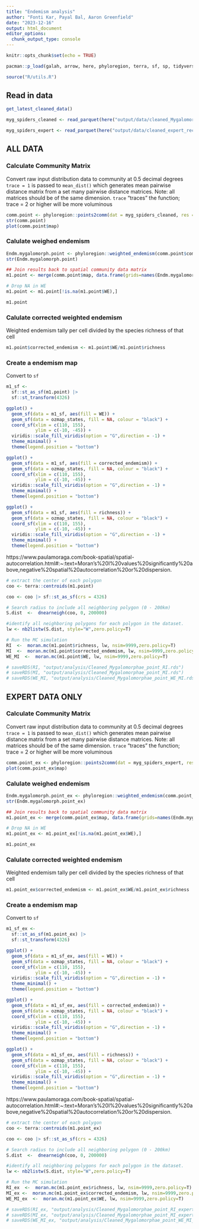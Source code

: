 ```yaml
---
title: "Endemism analysis"
author: "Fonti Kar, Payal Bal, Aaron Greenfield"
date: "2023-12-16"
output: html_document
editor_options: 
  chunk_output_type: console
---
```


```r
knitr::opts_chunk$set(echo = TRUE)

pacman::p_load(galah, arrow, here, phyloregion, terra, sf, sp, tidyverse, ggplot2, ozmaps, tmap, viridis, spdep, purrr)

source("R/utils.R")
```

## Read in data

```r
get_latest_cleaned_data()

myg_spiders_cleaned <- read_parquet(here("output/data/cleaned_Mygalomorphae_withassertions_2024-03-13_ALA.parquet")) 

myg_spiders_expert <- read_parquet(here("output/data/cleaned_expert_recordscleaned_Mygalomorphae_withassertions_2024-03-13_ALA")) 
```

## ALL DATA

### Calculate Community Matrix

Convert raw input distribution data to community at 0.5 decimal degrees
`trace = 1` is passed to `mean_dist()` which generates mean pairwise distance matrix from a set many pairwise distance matrices. Note: all matrices should be of the same dimension. `trace` "traces" the function; trace = 2 or higher will be more voluminous

```r
comm.point <- phyloregion::points2comm(dat = myg_spiders_cleaned, res = 0.5, lon = "decimalLongitude", lat = "decimalLatitude", species = "species")
str(comm.point)
plot(comm.point$map)
```

### Calulate weighed endemism 

```r
Endm.mygalomorph.point <- phyloregion::weighted_endemism(comm.point$comm_dat)
str(Endm.mygalomorph.point)

## Join results back to spatial community data matrix
m1.point <- merge(comm.point$map, data.frame(grids=names(Endm.mygalomorph.point), WE=Endm.mygalomorph.point), by="grids")

# Drop NA in WE
m1.point <- m1.point[!is.na(m1.point$WE),]

m1.point
```


### Calulate corrected weighted endemism

Weighted endemism tally per cell divided by the species richness of that cell

```r
m1.point$corrected_endemism <- m1.point$WE/m1.point$richness
```

### Create a endemism map

Convert to `sf` 

```r
m1_sf <- 
  sf::st_as_sf(m1.point) |> 
  sf::st_transform(4326)

ggplot() +
  geom_sf(data = m1_sf, aes(fill = WE)) + 
  geom_sf(data = ozmap_states, fill = NA, colour = "black") + 
  coord_sf(xlim = c(110, 155), 
           ylim = c(-10, -45)) + 
  viridis::scale_fill_viridis(option = "G",direction = -1) + 
  theme_minimal() +
  theme(legend.position = "bottom")

ggplot() +
  geom_sf(data = m1_sf, aes(fill = corrected_endemism)) + 
  geom_sf(data = ozmap_states, fill = NA, colour = "black") + 
  coord_sf(xlim = c(110, 155), 
           ylim = c(-10, -45)) + 
  viridis::scale_fill_viridis(option = "G",direction = -1) + 
  theme_minimal() +
  theme(legend.position = "bottom")

ggplot() +
  geom_sf(data = m1_sf, aes(fill = richness)) + 
  geom_sf(data = ozmap_states, fill = NA, colour = "black") + 
  coord_sf(xlim = c(110, 155), 
           ylim = c(-10, -45)) + 
  viridis::scale_fill_viridis(option = "G",direction = -1) + 
  theme_minimal() +
  theme(legend.position = "bottom")
```

https://www.paulamoraga.com/book-spatial/spatial-autocorrelation.html#:~:text=Moran's%20I%20values%20significantly%20above,negative%20spatial%20autocorrelation%20or%20dispersion.

```r
# extract the center of each polygon
coo <- terra::centroids(m1.point)

coo <- coo |> sf::st_as_sf(crs = 4326)

# Search radius to include all neighboring polygon (0 - 200km)
S.dist  <-  dnearneigh(coo, 0, 200000)  

#identify all neighboring polygons for each polygon in the dataset.
lw <- nb2listw(S.dist, style="W",zero.policy=T) 

# Run the MC simulation
RI  <-  moran.mc(m1.point$richness, lw, nsim=9999,zero.policy=T)
MI  <-  moran.mc(m1.point$corrected_endemism, lw, nsim=9999,zero.policy=T)
WE_MI  <-  moran.mc(m1.point$WE, lw, nsim=9999,zero.policy=T)

# saveRDS(RI, "output/analysis/Cleaned_Mygalomorphae_point_RI.rds")
# saveRDS(MI, "output/analysis/Cleaned_Mygalomorphae_point_MI.rds")
# saveRDS(WE_MI, "output/analysis/Cleaned_Mygalomorphae_point_WE_MI.rds")
```

## EXPERT DATA ONLY

### Calculate Community Matrix

Convert raw input distribution data to community at 0.5 decimal degrees
`trace = 1` is passed to `mean_dist()` which generates mean pairwise distance matrix from a set many pairwise distance matrices. Note: all matrices should be of the same dimension. `trace` "traces" the function; trace = 2 or higher will be more voluminous

```r
comm.point_ex <- phyloregion::points2comm(dat = myg_spiders_expert, res = 0.5, lon = "decimalLongitude", lat = "decimalLatitude", species = "species")
plot(comm.point_ex$map)
```

### Calulate weighed endemism 

```r
Endm.mygalomorph.point_ex <- phyloregion::weighted_endemism(comm.point_ex$comm_dat)
str(Endm.mygalomorph.point_ex)

## Join results back to spatial community data matrix
m1.point_ex <- merge(comm.point_ex$map, data.frame(grids=names(Endm.mygalomorph.point_ex), WE=Endm.mygalomorph.point_ex), by="grids")

# Drop NA in WE
m1.point_ex <- m1.point_ex[!is.na(m1.point_ex$WE),]

m1.point_ex
```


### Calulate corrected weighted endemism

Weighted endemism tally per cell divided by the species richness of that cell

```r
m1.point_ex$corrected_endemism <- m1.point_ex$WE/m1.point_ex$richness
```

### Create a endemism map

Convert to `sf` 

```r
m1_sf_ex <- 
  sf::st_as_sf(m1.point_ex) |> 
  sf::st_transform(4326)

ggplot() +
  geom_sf(data = m1_sf_ex, aes(fill = WE)) + 
  geom_sf(data = ozmap_states, fill = NA, colour = "black") + 
  coord_sf(xlim = c(110, 155), 
           ylim = c(-10, -45)) + 
  viridis::scale_fill_viridis(option = "G",direction = -1) + 
  theme_minimal() +
  theme(legend.position = "bottom")

ggplot() +
  geom_sf(data = m1_sf_ex, aes(fill = corrected_endemism)) + 
  geom_sf(data = ozmap_states, fill = NA, colour = "black") + 
  coord_sf(xlim = c(110, 155), 
           ylim = c(-10, -45)) + 
  viridis::scale_fill_viridis(option = "G",direction = -1) + 
  theme_minimal() +
  theme(legend.position = "bottom")

ggplot() +
  geom_sf(data = m1_sf_ex, aes(fill = richness)) + 
  geom_sf(data = ozmap_states, fill = NA, colour = "black") + 
  coord_sf(xlim = c(110, 155), 
           ylim = c(-10, -45)) + 
  viridis::scale_fill_viridis(option = "G",direction = -1) + 
  theme_minimal() +
  theme(legend.position = "bottom")
```

https://www.paulamoraga.com/book-spatial/spatial-autocorrelation.html#:~:text=Moran's%20I%20values%20significantly%20above,negative%20spatial%20autocorrelation%20or%20dispersion.

```r
# extract the center of each polygon
coo <- terra::centroids(m1.point_ex)

coo <- coo |> sf::st_as_sf(crs = 4326)

# Search radius to include all neighboring polygon (0 - 200km)
S.dist  <-  dnearneigh(coo, 0, 200000)  

#identify all neighboring polygons for each polygon in the dataset.
lw <- nb2listw(S.dist, style="W",zero.policy=T) 

# Run the MC simulation
RI_ex  <-  moran.mc(m1.point_ex$richness, lw, nsim=9999,zero.policy=T)
MI_ex <-  moran.mc(m1.point_ex$corrected_endemism, lw, nsim=9999,zero.policy=T)
WE_MI_ex  <-  moran.mc(m1.point_ex$WE, lw, nsim=9999,zero.policy=T)

# saveRDS(RI_ex, "output/analysis/Cleaned_Mygalomorphae_point_RI_expert.rds")
# saveRDS(MI_ex, "output/analysis/Cleaned_Mygalomorphae_point_MI_expert.rds")
# saveRDS(WE_MI_ex, "output/analysis/Cleaned_Mygalomorphae_point_WE_MI_expert.rds")
```
